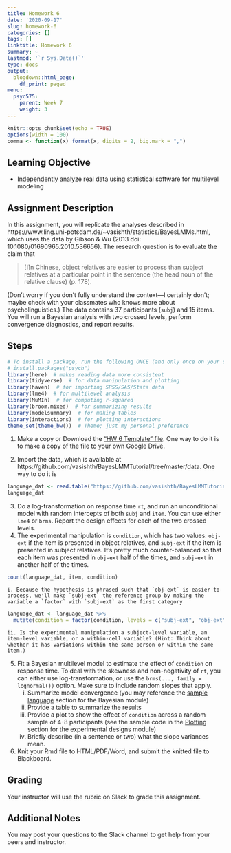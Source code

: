 ```yaml
---
title: Homework 6
date: '2020-09-17'
slug: homework-6
categories: []
tags: []
linktitle: Homework 6
summary: ~
lastmod: '`r Sys.Date()`'
type: docs
output:
  blogdown::html_page:
    df_print: paged
menu:
  psyc575:
    parent: Week 7
    weight: 3
---
```


```r
knitr::opts_chunk$set(echo = TRUE)
options(width = 100)
comma <- function(x) format(x, digits = 2, big.mark = ",")
```

## Learning Objective

- Independently analyze real data using statistical software for multilevel modeling

## Assignment Description 

In this assignment, you will replicate the analyses described in https://www.ling.uni-potsdam.de/~vasishth/statistics/BayesLMMs.html, which uses the data by Gibson & Wu (2013 doi: 10.1080/01690965.2010.536656). The research question is to evaluate the claim that

> [I]n Chinese, object relatives are easier to process than subject relatives at a particular point in the sentence (the head noun of the relative clause) (p. 178). 

(Don't worry if you don't fully understand the context---I certainly don't; maybe check with your classmates who knows more about psycholinguistics.) The data contains 37 participants (`subj`) and 15 items. You will run a Bayesian analysis with two crossed levels, perform convergence diagnostics, and report results. 

## Steps

```r
# To install a package, run the following ONCE (and only once on your computer)
# install.packages("psych")  
library(here)  # makes reading data more consistent
library(tidyverse)  # for data manipulation and plotting
library(haven)  # for importing SPSS/SAS/Stata data
library(lme4)  # for multilevel analysis
library(MuMIn)  # for computing r-squared
library(broom.mixed)  # for summarizing results
library(modelsummary)  # for making tables
library(interactions)  # for plotting interactions
theme_set(theme_bw())  # Theme; just my personal preference
```

1. Make a copy or Download the ["HW 6 Template" file](/hw_templates/hw6_template.Rmd). One way to do it is to make a copy of the file to your own Google Drive. 

2. Import the data, which is available at https://github.com/vasishth/BayesLMMTutorial/tree/master/data. One way to do it is 
```r
language_dat <- read.table("https://github.com/vasishth/BayesLMMTutorial/raw/master/data/gibsonwu2012datarepeat.txt")
language_dat
```

3. Do a log-transformation on response time `rt`, and run an unconditional model with random intercepts of both `subj` and `item`. You can use either `lme4` or `brms`. Report the design effects for each of the two crossed levels. 
4. The experimental manipulation is `condition`, which has two values: `obj-ext` if the item is presented in object relatives, and `subj-ext` if the item is presented in subject relatives. It's pretty much counter-balanced so that each item was presented in `obj-ext` half of the times, and `subj-ext` in another half of the times. 
```r
count(language_dat, item, condition)
```
    i. Because the hypothesis is phrased such that `obj-ext` is easier to process, we'll make `subj-ext` the reference group by making the variable a `factor` with `subj-ext` as the first category
```r
language_dat <- language_dat %>% 
  mutate(condition = factor(condition, levels = c("subj-ext", "obj-ext")))
```
    ii. Is the experimental manipulation a subject-level variable, an item-level variable, or a within-cell variable? (Hint: Think about whether it has variations within the same person or within the same item.)
5. Fit a Bayesian multilevel model to estimate the effect of `condition` on response time. To deal with the skewness and non-negativity of `rt`, you can either use log-transformation, or use the `brms(..., family = lognormal())` option. Make sure to include random slopes that apply.
    i. Summarize model convergence (you may reference the [sample language]( ../rcode6/#sample-language-for-describing-the-bayesian-analysis) section for the Bayesian module)
    ii. Provide a table to summarize the results
    iii. Provide a plot to show the effect of `condition` across a random sample of 4-8 participants (see the sample code in the [Plotting](../rcode7/#plotting-1) section for the experimental designs module)
    iv. Briefly describe (in a sentence or two) what the slope variances mean. 
6. Knit your Rmd file to HTML/PDF/Word, and submit the knitted file to Blackboard. 

## Grading 

Your instructor will use the rubric on Slack to grade this assignment. 

## Additional Notes

You may post your questions to the Slack channel to get help from your peers and instructor. 
